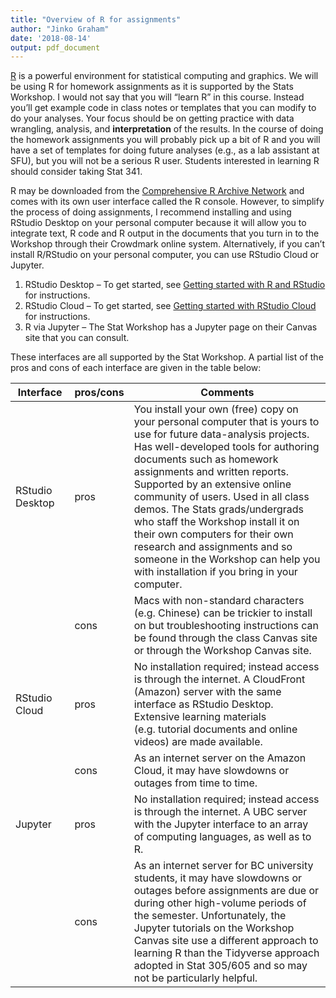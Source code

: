 ```yaml
---
title: "Overview of R for assignments"
author: "Jinko Graham"
date: '2018-08-14'
output: pdf_document
---
```



[R](http://www.r-project.org) is a powerful environment for
statistical computing and graphics. We will be using R for
homework assignments as it is supported by the Stats Workshop. 
I would not say that you will "learn R" in this course. 
Instead you'll get example code in class notes or templates that you can 
modify to do your analyses. Your focus should be on getting
practice with data wrangling, analysis, and **interpretation**
of the results. In the course of doing the homework assignments
you will probably pick up a bit of R and you will have a set of
templates for doing future analyses (e.g., as a lab assistant 
at SFU), but you will not be a serious R user. Students
interested in learning R should consider taking Stat 341.

R may be downloaded from the 
[Comprehensive R Archive Network](http://cran.r-project.org) 
and comes with its own user interface called the R console.
However, to simplify the process of doing assignments, I recommend installing and using RStudio Desktop 
on your personal computer because it will allow you to integrate text, R code and R output in the documents that you turn in to the Workshop through their Crowdmark online system. 
Alternatively, if you can't install R/RStudio on your personal computer, you can use RStudio Cloud or Jupyter.

1. RStudio Desktop -- To get started, see [Getting started with R and RStudio](https://github.com/SFUStatgen/RforStat2/blob/master/RTutorials/GettingStarted/startR-RStudio.Rmd) for instructions.
2. RStudio Cloud -- To get started, see [Getting started with RStudio Cloud](https://github.com/SFUStatgen/RforStat2/blob/master/RTutorials/GettingStarted/startRStudioCloud.Rmd) for instructions.
3. R via Jupyter -- The Stat Workshop has a Jupyter page on their Canvas site that you can consult. 

These interfaces are all supported by the Stat Workshop. A partial list of the pros and cons of each interface are given in the table below:

| Interface      | pros/cons | Comments                                           |
| -------------- | --------- | -------------------------------------------------- |
RStudio Desktop | pros | You install your own (free) copy on your personal computer that is yours to use for future data-analysis projects. Has well-developed tools for authoring documents such as homework assignments and written reports. Supported by an extensive online community of users. Used in all class demos. The Stats grads/undergrads who staff the Workshop install it on their own computers for their own research and assignments and so someone in the Workshop can help you with installation if you bring in your computer. 
|   | cons  | Macs with non-standard characters (e.g. Chinese) can be trickier to install on but troubleshooting instructions can be found through the class Canvas site or through the Workshop Canvas site. |
| RStudio Cloud | pros | No installation required; instead access is through the internet. A CloudFront (Amazon) server with the same interface as RStudio Desktop. Extensive learning materials (e.g. tutorial documents and online videos) are made available.|
|    | cons  | As an internet server on the Amazon Cloud, it may have slowdowns or outages from time to time.|
| Jupyter | pros | No installation required; instead access is through the internet. A UBC server with the Jupyter interface to an array of computing languages, as well as to R.|
|   | cons | As an internet server for BC university students, it may have slowdowns or outages before assignments are due or during other high-volume periods of the semester. Unfortunately, the Jupyter tutorials on the Workshop Canvas site use a different approach to learning R than the Tidyverse approach adopted in Stat 305/605 and so may not be particularly helpful.|


